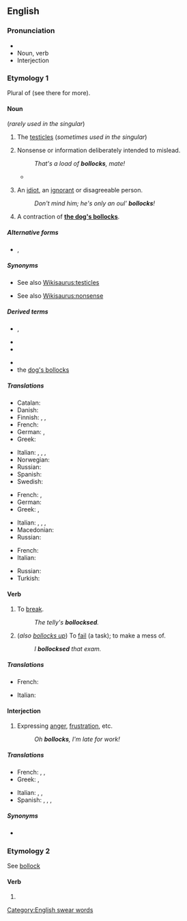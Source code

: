 ==English==

===Pronunciation===
* {{audio|en-uk-bollocks.ogg|Audio (UK)|lang=en}}
* Noun, verb {{audio|en-uk-Bollocks1.ogg|Audio (UK)|lang=en}}
* Interjection {{audio|en-uk-Bollocks2.ogg|Audio (UK)|lang=en}}

===Etymology 1===
Plural of {{m|en|bollock}} (see there for more).

====Noun====
{{en-noun|-}} (''rarely used in the singular'')

# {{lb|en|British|vulgar}} The [[testicle]]s (''sometimes used in the singular'')
# {{lb|en|British|vulgar}} Nonsense or information deliberately intended to mislead.
#: ''That's a load of '''bollocks''', mate!''
#* {{quote-text|year=2014|author=Peter Smith|title=Confessions of a Dice Dealer|page=105|passage=All the dealers would steam into his cabin for a few sherbets after work, and to listen to his '''bollocks'''.}}
# {{lb|en|Ireland|vulgar}} An [[idiot]], an [[ignorant]] or disagreeable person.
#: ''Don't mind him; he's only an oul' '''bollocks'''!''
# {{lb|en|British|vulgar}} A contraction of '''[[dog's bollocks|the dog's bollocks]]'''.

=====Alternative forms=====
* {{l|en|ballicks}}, {{l|en|ballix}} {{qualifier|Northern Ireland}}

=====Synonyms=====
* {{sense|testicles}} See also [[Wikisaurus:testicles]]
* {{sense|nonsense}} See also [[Wikisaurus:nonsense]]

=====Derived terms=====
{{der-top}}
* {{l|en|bollock up}}, {{l|en|bollocks up}}
* {{l|en|bollock}}
* {{l|en|bollocking}}
{{der-mid}}
* {{l|en|drop a bollock}}
* the [[dog's bollocks]]
{{der-bottom}}

=====Translations=====
{{trans-top|testicles}}
* Catalan: {{t+|ca|collons|m-p}}
* Danish: {{t|da|nosser|c-p}}
* Finnish: {{t|fi|pallit|p}}, {{t+|fi|munat|p}}, {{t+|fi|kassit|p}}
* French: {{t+|fr|couilles|f-p}}
* German: {{t+|de|Nüsse|p}}, {{t+|de|Eier|p}}
* Greek: {{t+|el|αρχίδια|p}}
{{trans-mid}}
* Italian: {{t+|it|testicoli|m-p}}, {{qualifier|vulgar, slang}} {{t+|it|coglioni|p}}, {{qualifier|vulgar, slang}} {{t+|it|palle|m-p}}, {{qualifier|vulgar, slang}} {{t+|it|balle|m-p}}
* Norwegian: {{t|no|pokker}}
* Russian: {{t+|ru|я́йца|n-p}}
* Spanish: {{t+|es|cojones}}
* Swedish: {{t+|sv|balle}}
{{trans-bottom}}

{{trans-top|nonsense or information deliberately intended to mislead}}
* French: {{t+|fr|conneries|f-p}}, {{t+|fr|foutaises|f-p}}
* German: {{t+|de|Quatsch mit Soße}}
* Greek: {{t|el|κολοκυθάκια με την ρίγανη}}, {{t+|el|μαλακίες}}
{{trans-mid}}
* Italian: {{t+|it|coglionata|f}}, {{t+|it|cazzate|f}}, {{t+|it|palle|f}}, {{t+|it|balle|f}}
* Macedonian: {{t|mk|тикви со расол}}
* Russian: {{t+|ru|ерунда́|f}}
{{trans-bottom}}

{{trans-top|an idiot or disagreeable person}}
* French: {{t+|fr|couillon}}
* Italian: {{qualifier|vulgar, slang}} {{t+|it|coglione|m}}
{{trans-mid}}
* Russian: {{t+|ru|приду́рок|m}}
* Turkish: {{t+|tr|saçma}}
{{trans-bottom}}

====Verb====
{{en-verb|es}}

# {{lb|en|transitive|British|taboo|slang}} To [[break]].
#: ''The telly's '''bollocksed'''.''
# {{lb|en|transitive|British|taboo|slang}} (''also [[bollocks up]]'') To [[fail]] (a task); to make a mess of.
#: ''I '''bollocksed''' that exam.''

=====Translations=====
{{trans-top|to break}}
{{trans-mid}}
{{trans-bottom}}

{{trans-top|to fail (a task)}}
* French: {{t+|fr|foirer}}
{{trans-mid}}
* Italian: {{t|it|incasinare}}
{{trans-bottom}}

====Interjection====
{{en-interj}}

# {{lb|en|British|taboo|slang}} Expressing [[anger]], [[frustration]], etc.
#: ''Oh '''bollocks''', I'm late for work!''

=====Translations=====
{{trans-top|expressing anger, frustration}}
* French: {{t|fr|les boules}}, {{t+|fr|merde}}, {{t+|fr|putain}}
* Greek: {{t+|el|σκατά|sc=Grek}}, {{t+|el|γάμα τα|sc=Grek}}
{{trans-mid}}
* Italian: {{t+|it|puttana|f}}, {{t+|it|merda|f}}, {{t+|it|cazzo|m}}
* Spanish: {{t+|es|chingados}}, {{t+|es|mierda}}, {{t|es|me cago en la puta}}, {{t+|es|hostia}}
{{trans-bottom}}

=====Synonyms=====
* {{l|en|Horlicks}} {{qualifier|euphemism}}

===Etymology 2===
See [[bollock]]

====Verb====
{{head|en|verb form}}

# {{en-third-person singular of|bollock}}

[[Category:English swear words]]